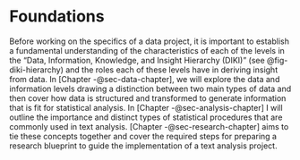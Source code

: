 # Foundations {#part-foundations}

Before working on the specifics of a data project, it is important to establish a fundamental understanding of the characteristics of each of the levels in the "Data, Information, Knowledge, and Insight Hierarchy (DIKI)" (see @fig-diki-hierarchy) and the roles each of these levels have in deriving insight from data. In [Chapter -@sec-data-chapter], we will explore the data and information levels drawing a distinction between two main types of data and then cover how data is structured and transformed to generate information that is fit for statistical analysis. In [Chapter -@sec-analysis-chapter] I will outline the importance and distinct types of statistical procedures that are commonly used in text analysis. [Chapter -@sec-research-chapter] aims to tie these concepts together and cover the required steps for preparing a research blueprint to guide the implementation of a text analysis project.
